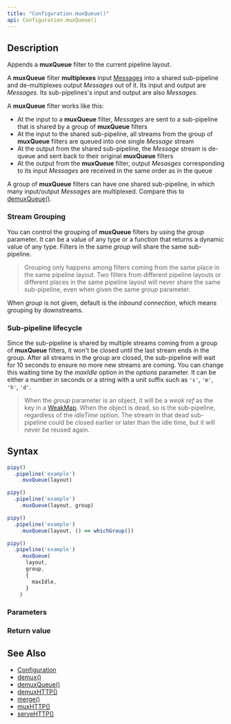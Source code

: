 ```yaml
---
title: "Configuration.muxQueue()"
api: Configuration.muxQueue()
---
```


## Description

Appends a **muxQueue** filter to the current pipeline layout.

A **muxQueue** filter **multiplexes** input [Messages](/reference/api/Message) into a shared sub-pipeline and de-multiplexes output _Messages_ out of it. Its input and output are _Messages_. Its sub-pipelines's input and output are also _Messages_.

<FilterDiagram
  name="muxQueue"
  input="Message"
  output="Message"
  subInput="Message"
  subOutput="Message"
  subType="mux"
/>

A **muxQueue** filter works like this:

- At the input to a **muxQueue** filter, _Messages_ are sent to a sub-pipeline that is shared by a group of **muxQueue** filters
- At the input to the shared sub-pipeline, all streams from the group of **muxQueue** filters are queued into one single _Message_ stream
- At the output from the shared sub-pipeline, the _Message_ stream is de-queue and sent back to their original **muxQueue** filters
- At the output from the **muxQueue** filter, output _Mesasges_ corresponding to its input _Messages_ are received in the same order as in the queue

A group of **muxQueue** filters can have one shared sub-pipeline, in which many input/output _Messages_ are multiplexed. Compare this to [demuxQueue()](/reference/api/Configuration/demuxQueue).

### Stream Grouping

You can control the grouping of **muxQueue** filters by using the _group_ parameter. It can be a value of any type or a function that returns a dynamic value of any type. Filters in the same _group_ will share the same sub-pipeline.

> Grouping only happens among filters coming from the same place in the same pipeline layout. Two filters from different pipeline layouts or different places in the same pipeline layout will never share the same sub-pipeline, even when given the same _group_ parameter.

When _group_ is not given, default is the _inbound connection_, which means grouping by downstreams.

### Sub-pipeline lifecycle

Since the sub-pipeline is shared by multiple streams coming from a group of **muxQueue** filters, it won't be closed until the last stream ends in the group. After all streams in the group are closed, the sub-pipeline will wait for 10 seconds to ensure no more new streams are coming. You can change this waiting time by the _maxIdle_ option in the _options_ parameter. It can be either a number in seconds or a string with a unit suffix such as `'s'`, `'m'`, `'h'`, `'d'`.

> When the _group_ parameter is an object, it will be a _weak ref_ as the key in a [WeakMap](https://developer.mozilla.org/docs/Web/JavaScript/Guide/Keyed_collections#weakmap_object). When the object is dead, so is the sub-pipeline, regardless of the _idleTime_ option. The stream in that dead sub-pipeline could be closed earlier or later than the idle time, but it will never be reused again.

## Syntax

``` js
pipy()
  .pipeline('example')
    .muxQueue(layout)

pipy()
  .pipeline('example')
    .muxQueue(layout, group)

pipy()
  .pipeline('example')
    .muxQueue(layout, () => whichGroup())

pipy()
  .pipeline('example')
    .muxQueue(
      layout,
      group,
      {
        maxIdle,
      }
    )
```

### Parameters

<Parameters/>

### Return value

<ReturnValue/>

## See Also

* [Configuration](/reference/api/Configuration)
* [demux()](/reference/api/Configuration/demux)
* [demuxQueue()](/reference/api/Configuration/demuxQueue)
* [demuxHTTP()](/reference/api/Configuration/demuxHTTP)
* [merge()](/reference/api/Configuration/merge)
* [muxHTTP()](/reference/api/Configuration/muxHTTP)
* [serveHTTP()](/reference/api/Configuration/serveHTTP)
